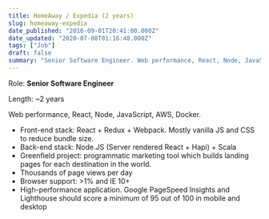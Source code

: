 ```yaml
---
title: HomeAway / Expedia (2 years)
slug: homeaway-expedia
date_published: "2016-09-01T20:41:00.000Z"
date_updated: "2020-07-08T01:16:48.000Z"
tags: ["Job"]
draft: false
summary: "Senior Software Engineer. Web performance, React, Node, JavaScript, AWS, Docker"
---
```


Role: **Senior Software Engineer**

Length: ~2 years

Web performance, React, Node, JavaScript, AWS, Docker.

- Front-end stack: React + Redux + Webpack. Mostly vanilla JS and CSS to reduce bundle size.
- Back-end stack: Node.JS (Server rendered React + Hapi) + Scala
- Greenfield project: programmatic marketing tool which builds landing pages for each destination in the world.
- Thousands of page views per day
- Browser support: >1% and IE 10+
- High-performance application. Google PageSpeed Insights and Lighthouse should score a minimum of 95 out of 100 in mobile and desktop

